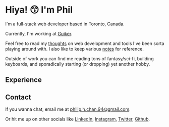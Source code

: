 <h1 class="text-3xl">Hiya! 😙 I'm Phil</h1>
<Break />

<About>
  I'm a full-stack web developer based in Toronto, Canada.

  Currently, I'm working at [Guiker](https://www.guiker.com).

  Feel free to read my [thoughts](/posts) on web development and tools I've been sorta playing around with.
  I also like to keep various [notes](/notes) for reference.

  Outside of work you can find me reading tons of fantasy/sci-fi, building keyboards, and sporadically starting (or dropping) yet another hobby.
</About>
<Break />

## Experience
<Experience />

<Break />

## Contact
If you wanna chat, email me at [philip.h.chan.94@gmail.com](mailto:philip.h.chan.94@gmail.com?subject=HEY%20PLS%20TALK%20TO%20ME%20IM%20LONELY).

Or hit me up on other socials like [LinkedIn](https://www.linkedin.com/in/philip-chan-aa859b143/), [Instagram](https://www.instagram.com/phil__chan/), [Twitter](https://twitter.com/phlpchn), [Github](https://github.com/hungrypc).

 